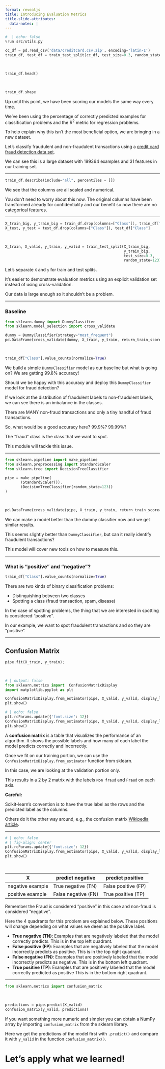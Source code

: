 ```yaml
---
format: revealjs
title: Introducing Evaluation Metrics
title-slide-attributes:
  data-notes: |
---
```


```python
#  | echo: false
%run src/utils.py
```

```python
cc_df = pd.read_csv('data/creditcard.csv.zip', encoding='latin-1')
train_df, test_df = train_test_split(cc_df, test_size=0.3, random_state=111)
```

<br>

```python
train_df.head()
```

<br>

```python
train_df.shape
```


:::{.notes} 
Up until this point, we have been scoring our models the same way every time. 

We've been using the percentage of correctly predicted examples for classification problems and the R<sup>2</sup> metric for regression problems. 

To help explain why this isn't the most beneficial option, we are bringing in a new dataset. 

Let's classify fraudulent and non-fraudulent transactions using a 
 <a href="https://www.kaggle.com/mlg-ulb/creditcardfraud" target="_blank">credit card fraud detection data set</a>.

We can see this is a large dataset with 199364 examples and 31 features in our training set.
:::

---

```python
train_df.describe(include="all", percentiles = [])
```


:::{.notes}
We see that the columns are all scaled and numerical.

You don't need to worry about this now. The original columns have been transformed already for confidentiality and our benefit so now there are no categorical features.
:::

----

```python
X_train_big, y_train_big = train_df.drop(columns=["Class"]), train_df["Class"]
X_test, y_test = test_df.drop(columns=["Class"]), test_df["Class"]
```

<br>

```python
X_train, X_valid, y_train, y_valid = train_test_split(X_train_big, 
                                                      y_train_big, 
                                                      test_size=0.3, 
                                                      random_state=123)
```


:::{.notes} 
Let's separate `X` and `y` for train and test splits.

It's easier to demonstrate evaluation metrics using an explicit validation set instead of using cross-validation.

Our data is large enough so it shouldn't be a problem.
:::

---

### Baseline

```python
from sklearn.dummy import DummyClassifier
from sklearn.model_selection import cross_validate

dummy = DummyClassifier(strategy="most_frequent")
pd.DataFrame(cross_validate(dummy, X_train, y_train, return_train_score=True)).mean()
```

<br>

```python
train_df["Class"].value_counts(normalize=True)
```


:::{.notes} 
We build a simple `DummyClassifier` model as our baseline but what is going on? We are getting 99.8% accuracy!

Should we be happy with this accuracy and deploy this `DummyClassifier` model for fraud detection?

If we look at the distribution of fraudulent labels to non-fraudulent labels, we can see there is an imbalance in the classes. 

There are  MANY non-fraud transactions and only a tiny handful of fraud transactions.

So, what would be a good accuracy here? 99.9%? 99.99%?

The "fraud" class is the class that we want to spot.

This module will tackle this issue.
:::

---


```python
from sklearn.pipeline import make_pipeline
from sklearn.preprocessing import StandardScaler
from sklearn.tree import DecisionTreeClassifier

pipe = make_pipeline(
       (StandardScaler()),
       (DecisionTreeClassifier(random_state=123))
)
```

<br>

```python
pd.DataFrame(cross_validate(pipe, X_train, y_train, return_train_score=True)).mean()
```


:::{.notes} 
We can make a model better than the dummy classifier now and we get similar results. 

This seems slightly better than `DummyClassifier`, but can it really identify fraudulent transactions?

This model will cover new tools on how to measure this. 
:::

---

### What is "positive" and "negative"?

```python
train_df["Class"].value_counts(normalize=True)
```


There are two kinds of binary classification problems:

- Distinguishing between two classes
- Spotting a class (fraud transaction, spam, disease)


:::{.notes} 
In the case of spotting problems, the thing that we are interested in spotting is considered "positive". 

In our example, we want to spot fraudulent transactions and so they are "positive". 
:::

---

## Confusion Matrix 

```python
pipe.fit(X_train, y_train);
```

<br>

```python
# | output: false
from sklearn.metrics import  ConfusionMatrixDisplay
import matplotlib.pyplot as plt

ConfusionMatrixDisplay.from_estimator(pipe, X_valid, y_valid, display_labels=["Non fraud", "Fraud"], values_format="d", cmap="Blues");
plt.show()
```

```python
# | echo: false
plt.rcParams.update({'font.size': 12})
ConfusionMatrixDisplay.from_estimator(pipe, X_valid, y_valid, display_labels=["Non fraud", "Fraud"], values_format="d", cmap="Blues");
plt.show()
```

:::{.notes} 
A **confusion matrix** is a table that visualizes the performance of an algorithm. It shows the possible labels and how many of each label the model predicts correctly and incorrectly. 

Once we fit on our training portion, we can use the `ConfusionMatrixDisplay.from_estimator` function from sklearn. 

In this case, we are looking at the validation portion only. 

This results in a 2 by 2 matrix with the labels `Non fraud` and `Fraud` on each axis. 

**Careful:**

Scikit-learn's convention is to have the true label as the rows and the predicted label as the columns.

Others do it the other way around, e.g., the confusion matrix <a href=" https://en.wikipedia.org/wiki/Confusion_matrix" target="_blank">Wikipedia article</a>.
:::

---

```python
# | echo: false
# | fig-align: center
plt.rcParams.update({'font.size': 12})
ConfusionMatrixDisplay.from_estimator(pipe, X_valid, y_valid, display_labels=["Non Fraud", "Fraud"], values_format="d", cmap="Blues");
plt.show()
```

<br>

|   X   | predict negative | predict positive |
|------|----------|-------|
| negative example | True negative (TN) | False positive (FP)|
| positive example | False negative (FN) | True positive (TP) |


:::{.notes} 
Remember the Fraud is considered "positive" in this case and non-fraud is considered "negative". 


Here the 4 quadrants for this problem are explained below. These positions will change depending on what values we deem as the positive label. 

- **True negative (TN)**: Examples that are negatively labeled that the model correctly predicts. This is in the top left quadrant. 
- **False positive (FP)**: Examples that are negatively labeled that the model incorrectly predicts as positive. This is in the top right quadrant. 
- **False negative (FN)**:  Examples that are positively labeled that the model incorrectly predicts as negative. This is in the bottom left quadrant. 
- **True positive (TP)**:  Examples that are positively labeled that the model correctly predicted as positive This is in the bottom right quadrant.
:::

---

```python
from sklearn.metrics import confusion_matrix
```

<br>

```python
predictions = pipe.predict(X_valid)
confusion_matrix(y_valid, predictions)
```


:::{.notes} 
If you want something more numeric and simpler you can obtain a NumPy array by importing `confusion_matrix` from the sklearn library. 

Here we get the predictions of the model first with `.predict()` and compare it with `y_valid` in the function `confusion_matrix()`.
:::


# Let’s apply what we learned!
